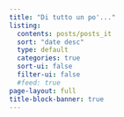 ```yaml
---
title: "Di tutto un po'..."
listing:
  contents: posts/posts_it
  sort: "date desc"
  type: default
  categories: true
  sort-ui: false
  filter-ui: false
  #feed: true
page-layout: full
title-block-banner: true
---
```

